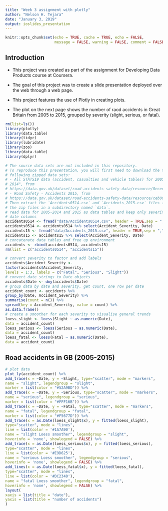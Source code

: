 ---
title: "Week 3 assignment with plotly"
author: "Nelson H. Tejara"
date: "January 3, 2019"
output: ioslides_presentation
---

```{r setup, include=FALSE}
knitr::opts_chunk$set(echo = TRUE, cache = TRUE, echo = FALSE, 
                      message = FALSE, warning = FALSE, comment = FALSE)
```

## Introduction

- This project was created as part of the assignment for Developing Data Products course at Coursera. 
-  The goal of this project was to create a slide presentation deployed over the web through a web page.
- This project features the use of Plotly in creating plots.

- The plot on the  next page shows the  number of raod accidents in Great Britain from 2005 to 2015, grouped by severity (slight, serious, or fatal).
 
 
 
```{r prerequisites}
rm(list=ls())
library(plotly)
library(data.table)
library(tidyr)
library(lubridate)
library(zoo)
library(data.table)
library(dplyr)
```

```{r load_data, results='hide'}
# The source data sets are not included in this repository.
# To reproduce this presentation, you will first need to download the two
# following zipped data sets:
# - All STATS19 data (accident, casualties and vehicle tables) for 2005 to
# 2014", from
# https://data.gov.uk/dataset/road-accidents-safety-data/resource/8ecee6ac-33fd-4f5b-8973-e900cc65d24a)
# - Road Safety - Accidents 2015, from
# https://data.gov.uk/dataset/road-accidents-safety-data/resource/ceb00cff-443d-4d43-b17a-ee13437e9564)
# Then extract the `Accidents0514.csv` and `Accidents_2015.csv` files from
# the zip files in a subdirectory named `data`.
# read data for 2005-2014 and 2015 as data tables and keep only severity and
# date columns
accidents0514 <- fread("data/Accidents0514.csv", header = TRUE,sep = ",")
accidents0514 <- accidents0514 %>% select(Accident_Severity, Date)
accidents15 <- fread("data/Accidents_2015.csv", header = TRUE,sep = ",")
accidents15 <- accidents15 %>% select(Accident_Severity, Date)
# concatenate data tables and free up environment
accidents <- rbind(accidents0514, accidents15)
rm(list = c("accidents0514", "accidents15"))
```


```{r process_data}
# convert severity to factor and add labels
accidents$Accident_Severity <-
factor(accidents$Accident_Severity,
levels = 1:3, labels = c("Fatal", "Serious", "Slight"))
# convert date strings to Date objects
accidents$Date <- dmy(accidents$Date)
# group data by date and severity, get count, one row per date
accident_count <- accidents %>%
group_by(Date, Accident_Severity) %>%
summarise(count = n()) %>%
spread(key = Accident_Severity, value = count) %>%
as.data.frame()
# create a smoother for each severity to visualise general trends
loess_slight <- loess(Slight ~ as.numeric(Date),
data = accident_count)
loess_serious <- loess(Serious ~ as.numeric(Date),
data = accident_count)
loess_fatal <- loess(Fatal ~ as.numeric(Date),
data = accident_count)
```
## Road accidents in GB (2005-2015)
```{r plot}
# plot data
plot_ly(accident_count) %>%
add_trace(x = ~Date, y = ~Slight, type="scatter", mode = "markers",
name = "slight", legendgroup = "slight",
marker = list(color = "#52A9BD")) %>%
add_trace(x = ~Date, y = ~Serious, type="scatter", mode = "markers",
name = "serious", legendgroup = "serious",
marker = list(color = "#FFF16B")) %>%
add_trace(x = ~Date, y = ~Fatal, type="scatter", mode = "markers",
name = "fatal", legendgroup = "fatal",
marker = list(color = "#F5677D")) %>%
add_trace(x = as.Date(loess_slight$x), y = fitted(loess_slight),
type="scatter", mode = "lines",
line = list(color = '#1A7A90'),
name = "slight Loess smoother", legendgroup = "slight",
hoverinfo = 'none', showlegend = FALSE) %>%
add_trace(x = as.Date(loess_serious$x), y = fitted(loess_serious),
type="scatter", mode = "lines",
line = list(color = '#E9D625'),
name = "serious Loess smoother", legendgroup = "serious",
hoverinfo = 'none', showlegend = FALSE) %>%
add_lines(x = as.Date(loess_fatal$x), y = fitted(loess_fatal),
type="scatter", mode = "lines",
line = list(color = '#DC2340'),
name = "fatal Loess smoother", legendgroup = "fatal",
hoverinfo = 'none', showlegend = FALSE) %>%
layout(
xaxis = list(title = "date"),
yaxis = list(title = "number of accidents")
)
```




